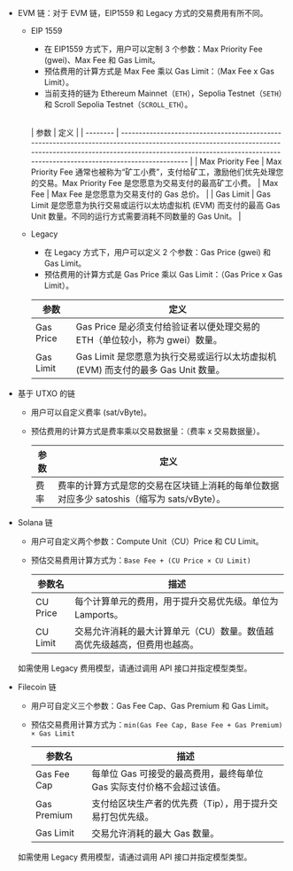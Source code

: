 - EVM 链：对于 EVM 链，EIP1559 和 Legacy 方式的交易费用有所不同。
    - EIP 1559
        - 在 EIP1559 方式下，用户可以定制 3 个参数：Max Priority Fee (gwei)、Max Fee 和 Gas Limit。
        - 预估费用的计算方式是 Max Fee 乘以 Gas Limit：（Max Fee x Gas Limit）。
        - 当前支持的链为 Ethereum Mainnet（`ETH`），Sepolia Testnet（`SETH`）和 Scroll Sepolia Testnet（`SCROLL_ETH`）。

        <a id="eip1559"></a>	
        | 参数        | 定义                                                                                                                                                                                                                             |
        | --------         | -------------------------------------------------------------------------------------------------------------------------------------------------------------------------------------------------------------------------------------  |
        | Max Priority Fee | Max Priority Fee 通常也被称为“矿工小费”，支付给矿工，激励他们优先处理您的交易。Max Priority Fee 是您愿意为交易支付的最高矿工小费。
        | Max Fee          | Max Fee 是您愿意为交易支付的 Gas 总价。                                                                                                                                                |
        | Gas Limit        | Gas Limit 是您愿意为执行交易或运行以太坊虚拟机 (EVM) 而支付的最高 Gas Unit 数量。不同的运行方式需要消耗不同数量的 Gas Unit。              |

    - Legacy
        - 在 Legacy 方式下，用户可以定义 2 个参数：Gas Price (gwei) 和 Gas Limit。
        - 预估费用的计算方式是 Gas Price 乘以 Gas Limit：（Gas Price x Gas Limit）。

        | 参数 | 定义    |
        | -------- | -------------------------------------------------------------------------- |
        | Gas Price | Gas Price 是必须支付给验证者以便处理交易的 ETH（单位较小，称为 gwei）数量。 |
        | Gas Limit | Gas Limit 是您愿意为执行交易或运行以太坊虚拟机 (EVM) 而支付的最多 Gas Unit 数量。 |
- 基于 UTXO 的链
    - 用户可以自定义费率 (sat/vByte)。
    - 预估费用的计算方式是费率乘以交易数据量：（费率 x 交易数据量）。

        | 参数 | 定义                                                                                                                               |
        | --------  | -----------------------------------------------------------------------------------------------------------------------------------------|
        | 费率  | 费率的计算方式是您的交易在区块链上消耗的每单位数据对应多少 satoshis（缩写为 sats/vByte）。|

- Solana 链
    - 用户可自定义两个参数：Compute Unit（CU）Price 和 CU Limit。
    - 预估交易费用计算方式为：`Base Fee + (CU Price × CU Limit)`

        | 参数名        | 描述                                                                                                                                                      |
        |---------------|-----------------------------------------------------------------------------------------------------------------------------------------------------------|
        | CU Price      | 每个计算单元的费用，用于提升交易优先级。单位为 Lamports。                                         |
        | CU Limit      | 交易允许消耗的最大计算单元（CU）数量。数值越高优先级越高，但费用也越高。                                                                                 |

    <Note>如需使用 Legacy 费用模型，请通过调用 API 接口并指定模型类型。</Note>

- Filecoin 链
    - 用户可自定义三个参数：Gas Fee Cap、Gas Premium 和 Gas Limit。
    - 预估交易费用计算方式为：`min(Gas Fee Cap, Base Fee + Gas Premium) × Gas Limit`

        | 参数名        | 描述                                                                                                                                                         |
        |---------------|--------------------------------------------------------------------------------------------------------------------------------------------------------------|
        | Gas Fee Cap   | 每单位 Gas 可接受的最高费用，最终每单位 Gas 实际支付价格不会超过该值。                                                                                       |
        | Gas Premium   | 支付给区块生产者的优先费（Tip），用于提升交易打包优先级。                                                          |
        | Gas Limit     | 交易允许消耗的最大 Gas 数量。                                              |

    <Note>如需使用 Legacy 费用模型，请通过调用 API 接口并指定模型类型。</Note>
